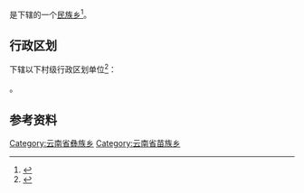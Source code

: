 {{中国乡级行政区|53/06/28/203/000}}

'''{{PAGENAMEBASE}}'''是{{PRC admin/fullname|53/06/28/203/000|3}}下辖的一个[[民族乡|民族乡]]<ref>{{PRC admin/ref sgc|{{PRC admin/parent|53/06/28/203/000}}}}</ref>。

== 行政区划 ==
{{PAGENAMEBASE}}下辖以下村级行政区划单位<ref>{{PRC admin/ref sgc|53/06/28/203/000}}</ref>：

{{PRC admin/children|53/06/28/203/000}}。

== 参考资料 ==
{{reflist}}

{{云南行政区划小作品}}
{{PRC admin/navcat|53/06/28/203/000}}
[[Category:云南省彝族乡|Category:云南省彝族乡]]
[[Category:云南省苗族乡|Category:云南省苗族乡]]